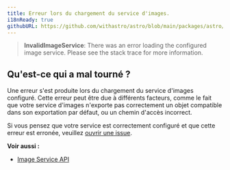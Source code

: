 ```yaml
---
title: Erreur lors du chargement du service d'images.
i18nReady: true
githubURL: https://github.com/withastro/astro/blob/main/packages/astro/src/core/errors/errors-data.ts
---
```


> **InvalidImageService**: There was an error loading the configured image service. Please see the stack trace for more information.

## Qu'est-ce qui a mal tourné ?
Une erreur s'est produite lors du chargement du service d'images configuré. Cette erreur peut être due à différents facteurs, comme le fait que votre service d'images n'exporte pas correctement un objet compatible dans son exportation par défaut, ou un chemin d'accès incorrect.

Si vous pensez que votre service est correctement configuré et que cette erreur est erronée, veuillez [ouvrir une issue](https://astro.build/issues/).

**Voir aussi :**
-  [Image Service API](/fr/reference/image-service-reference/)


